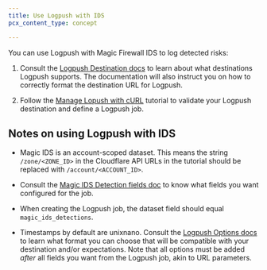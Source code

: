 ```yaml
---
title: Use Logpush with IDS
pcx_content_type: concept

---
```


You can use Logpush with Magic Firewall IDS to log detected risks:

1. Consult the [Logpush Destination docs](/logs/get-started/api-configuration#destination) to learn about what destinations Logpush supports. The documentation will also instruct you on how to correctly format the destination URL for Logpush.

2. Follow the [Manage Lopush with cURL](/logs/logpush/examples/example-logpush-curl/) tutorial to validate your Logpush destination and define a Logpush job.

## Notes on using Logpush with IDS

* Magic IDS is an account-scoped dataset. This means the string `/zone/<ZONE_ID>` in the Cloudflare API URLs in the tutorial should be replaced with `/account/<ACCOUNT_ID>`.

* Consult the [Magic IDS Detection fields doc](/logs/reference/log-fields/account/magic_ids_detections/) to know what fields you want configured for the job.

* When creating the Logpush job, the dataset field should equal `magic_ids_detections`.

* Timestamps by default are unixnano. Consult the [Logpush Options docs](/logs/get-started/api-configuration#options) to learn what format you can choose that will be compatible with your destination and/or expectations. Note that all options must be added *after* all fields you want from the Logpush job, akin to URL parameters.
